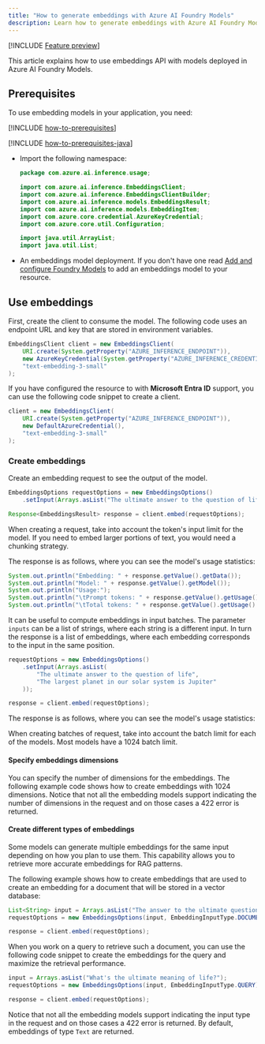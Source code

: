 ```yaml
---
title: "How to generate embeddings with Azure AI Foundry Models"
description: Learn how to generate embeddings with Azure AI Foundry Models
---
```


[!INCLUDE [Feature preview](~/reusable-content/ce-skilling/azure/includes/ai-studio/includes/feature-preview)]

This article explains how to use embeddings API with models deployed in Azure AI Foundry Models.

## Prerequisites

To use embedding models in your application, you need:

[!INCLUDE [how-to-prerequisites](../how-to-prerequisites)]

[!INCLUDE [how-to-prerequisites-java](../how-to-prerequisites-java)]

* Import the following namespace:
  
  ```java
  package com.azure.ai.inference.usage;
  
  import com.azure.ai.inference.EmbeddingsClient;
  import com.azure.ai.inference.EmbeddingsClientBuilder;
  import com.azure.ai.inference.models.EmbeddingsResult;
  import com.azure.ai.inference.models.EmbeddingItem;
  import com.azure.core.credential.AzureKeyCredential;
  import com.azure.core.util.Configuration;
  
  import java.util.ArrayList;
  import java.util.List;
  ```

* An embeddings model deployment. If you don't have one read [Add and configure Foundry Models](../../how-to/create-model-deployments) to add an embeddings model to your resource.

## Use embeddings

First, create the client to consume the model. The following code uses an endpoint URL and key that are stored in environment variables.


```java
EmbeddingsClient client = new EmbeddingsClient(
    URI.create(System.getProperty("AZURE_INFERENCE_ENDPOINT")),
    new AzureKeyCredential(System.getProperty("AZURE_INFERENCE_CREDENTIAL")),
    "text-embedding-3-small"
);
```

If you have configured the resource to with **Microsoft Entra ID** support, you can use the following code snippet to create a client.


```java
client = new EmbeddingsClient(
    URI.create(System.getProperty("AZURE_INFERENCE_ENDPOINT")),
    new DefaultAzureCredential(),
    "text-embedding-3-small"
);
```

### Create embeddings

Create an embedding request to see the output of the model.

```java
EmbeddingsOptions requestOptions = new EmbeddingsOptions()
    .setInput(Arrays.asList("The ultimate answer to the question of life"));

Response<EmbeddingsResult> response = client.embed(requestOptions);
```

<Tip>
When creating a request, take into account the token's input limit for the model. If you need to embed larger portions of text, you would need a chunking strategy.
</Tip>

The response is as follows, where you can see the model's usage statistics:


```java
System.out.println("Embedding: " + response.getValue().getData());
System.out.println("Model: " + response.getValue().getModel());
System.out.println("Usage:");
System.out.println("\tPrompt tokens: " + response.getValue().getUsage().getPromptTokens());
System.out.println("\tTotal tokens: " + response.getValue().getUsage().getTotalTokens());
```

It can be useful to compute embeddings in input batches. The parameter `inputs` can be a list of strings, where each string is a different input. In turn the response is a list of embeddings, where each embedding corresponds to the input in the same position.


```java
requestOptions = new EmbeddingsOptions()
    .setInput(Arrays.asList(
        "The ultimate answer to the question of life", 
        "The largest planet in our solar system is Jupiter"
    ));

response = client.embed(requestOptions);
```

The response is as follows, where you can see the model's usage statistics:

<Tip>
When creating batches of request, take into account the batch limit for each of the models. Most models have a 1024 batch limit.
</Tip>

#### Specify embeddings dimensions

You can specify the number of dimensions for the embeddings. The following example code shows how to create embeddings with 1024 dimensions. Notice that not all the embedding models support indicating the number of dimensions in the request and on those cases a 422 error is returned.

#### Create different types of embeddings

Some models can generate multiple embeddings for the same input depending on how you plan to use them. This capability allows you to retrieve more accurate embeddings for RAG patterns. 

The following example shows how to create embeddings that are used to create an embedding for a document that will be stored in a vector database:


```java
List<String> input = Arrays.asList("The answer to the ultimate question of life, the universe, and everything is 42");
requestOptions = new EmbeddingsOptions(input, EmbeddingInputType.DOCUMENT);

response = client.embed(requestOptions);
```

When you work on a query to retrieve such a document, you can use the following code snippet to create the embeddings for the query and maximize the retrieval performance.


```java
input = Arrays.asList("What's the ultimate meaning of life?");
requestOptions = new EmbeddingsOptions(input, EmbeddingInputType.QUERY);

response = client.embed(requestOptions);
```

Notice that not all the embedding models support indicating the input type in the request and on those cases a 422 error is returned. By default, embeddings of type `Text` are returned.
